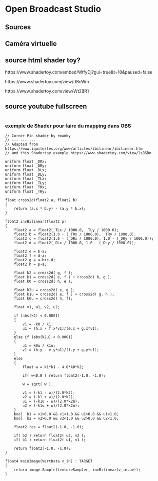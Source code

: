# Open Broadcast Studio {#obs} 

## Sources 

## Caméra virtuelle

## source html shader toy?

https://www.shadertoy.com/embed/WtfyDj?gui=true&t=10&paused=false


https://www.shadertoy.com/view/ttBcWm


https://www.shadertoy.com/view/Wt2BR1


## source youtube fullscreen

```

```

### exemple de Shader pour faire du mapping dans OBS 

```
// Corner Pin shader by rmanky
// --- --- ---
// Adapted from https://www.iquilezles.org/www/articles/ibilinear/ibilinear.htm
// and this Shadertoy example https://www.shadertoy.com/view/lsBSDm

uniform float _DRx;
uniform float _DRy;
uniform float _DLx;
uniform float _DLy;
uniform float _TLx;
uniform float _TLy;
uniform float _TRx;
uniform float _TRy;

float cross2d(float2 a, float2 b)
{
	return (a.x * b.y) - (a.y * b.x);
}

float2 invBilinear(float2 p)
{
    float2 a = float2(_TLx / 1000.0, _TLy / 1000.0);
    float2 b = float2(1.0 - (_TRx / 1000.0), _TRy / 1000.0);
    float2 c = float2(1.0 - (_DRx / 1000.0), 1.0 - (_DRy / 1000.0));
    float2 d = float2(_DLx / 1000.0, 1.0 - (_DLy / 1000.0));

    float2 e = b-a;
    float2 f = d-a;
    float2 g = a-b+c-d;
    float2 h = p-a;

    float k2 = cross2d( g, f );
    float k1 = cross2d( e, f ) + cross2d( h, g );
    float k0 = cross2d( h, e );

    float k2u = cross2d( e, g );
    float k1u = cross2d( e, f ) + cross2d( g, h );
    float k0u = cross2d( h, f);    

    float v1, u1, v2, u2;

    if (abs(k2) < 0.0001) 
    {
        v1 = -k0 / k1;
        u1 = (h.x - f.x*v1)/(e.x + g.x*v1);
    } 
    else if (abs(k2u) < 0.0001) 
    {
        u1 = k0u / k1u;
        v1 = (h.y - e.y*u1)/(f.y + g.y*u1);
    } 
    else 
    {
        float w = k1*k1 - 4.0*k0*k2;

        if( w<0.0 ) return float2(-1.0, -1.0);

        w = sqrt( w );

        v1 = (-k1 - w)/(2.0*k2);
        v2 = (-k1 + w)/(2.0*k2);
        u1 = (-k1u - w)/(2.0*k2u);
        u2 = (-k1u + w)/(2.0*k2u);
    }
    bool  b1 = v1>0.0 && v1<1.0 && u1>0.0 && u1<1.0;
    bool  b2 = v2>0.0 && v2<1.0 && u2>0.0 && u2<1.0;

    float2 res = float2(-1.0, -1.0);

    if( b2 ) return float2( u2, v2 );
    if( b1 ) return float2( u1, v1 );

    return float2(-1.0, -1.0);
}

float4 mainImage(VertData v_in) : TARGET
{
    return image.Sample(textureSampler, invBilinear(v_in.uv));
}
```